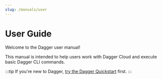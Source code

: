 ```yaml
---
slug: /manuals/user
---
```


# User Guide

Welcome to the Dagger user manual!

This manual is intended to help users work with Dagger Cloud and execute basic Dagger CLI commands.

:::tip
If you're new to Dagger, [try the Dagger Quickstart](../quickstart/index.mdx) first.
:::

